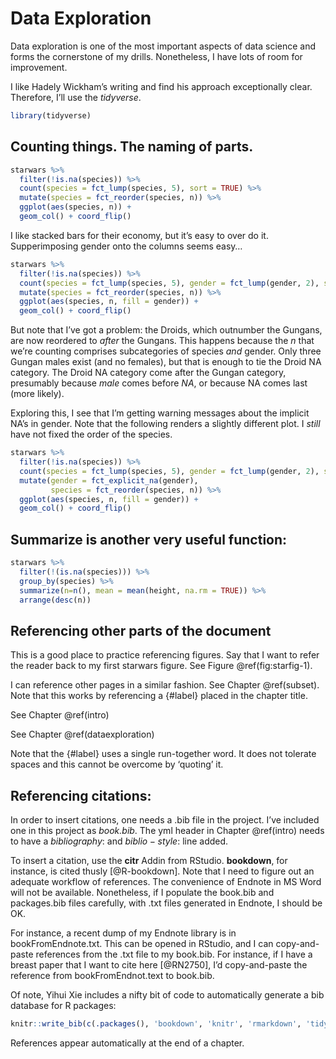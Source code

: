 # Data Exploration {#dataexploration}

Data exploration is one of the most important aspects of data science and forms the cornerstone of my drills. Nonetheless, I have lots of room for improvement.

I like Hadely Wickham's writing and find his approach exceptionally clear. Therefore, I'll use the *tidyverse*. 

```r
library(tidyverse)
```

## Counting things. The naming of parts. 

```r
starwars %>% 
  filter(!is.na(species)) %>% 
  count(species = fct_lump(species, 5), sort = TRUE) %>% 
  mutate(species = fct_reorder(species, n)) %>% 
  ggplot(aes(species, n)) + 
  geom_col() + coord_flip()
```

I like stacked bars for their economy, but it's easy to over do it. Supperimposing gender onto the columns seems easy...

```r
starwars %>% 
  filter(!is.na(species)) %>% 
  count(species = fct_lump(species, 5), gender = fct_lump(gender, 2), sort = TRUE) %>% 
  mutate(species = fct_reorder(species, n)) %>% 
  ggplot(aes(species, n, fill = gender)) + 
  geom_col() + coord_flip()
```

But note that I've got a problem: the Droids, which outnumber the Gungans, are now reordered to _after_ the Gungans. This happens because the $n$ that we're counting comprises subcategories of species _and_ gender.  Only three Gungan males exist (and no females), but that is enough to tie the Droid NA category. The Droid NA category come after the Gungan category, presumably because _male_ comes before _NA_, or because NA comes last (more likely). 

Exploring this, I see that I'm getting warning messages about the implicit NA's in gender. Note that the following renders a slightly different plot. I _still_ have not fixed the order of the species. 


```r
starwars %>% 
  filter(!is.na(species)) %>% 
  count(species = fct_lump(species, 5), gender = fct_lump(gender, 2), sort = TRUE) %>% 
  mutate(gender = fct_explicit_na(gender),
         species = fct_reorder(species, n)) %>% 
  ggplot(aes(species, n, fill = gender)) + 
  geom_col() + coord_flip()
```

## Summarize is another very useful function:

```r
starwars %>% 
  filter(!(is.na(species))) %>% 
  group_by(species) %>% 
  summarize(n=n(), mean = mean(height, na.rm = TRUE)) %>% 
  arrange(desc(n))
```

## Referencing other parts of the document

This is a good place to practice referencing figures. Say that I want to refer the reader back to my first starwars figure. See Figure \@ref(fig:starfig-1).

I can reference other pages in a similar fashion. See Chapter \@ref(subset). Note that this works by referencing a {#label} placed in the chapter title. 

See Chapter \@ref(intro)

See Chapter \@ref(dataexploration)

Note that the {#label} uses a single run-together word. It does not tolerate spaces and this cannot be overcome by 'quoting' it. 

## Referencing citations:

In order to insert citations, one needs a .bib file in the project. I've included one in this project as *book.bib*. The yml header in Chapter \@ref(intro) needs to have a $bibliography:$ and $biblio-style:$ line added. 

To insert a citation, use the **citr** Addin from RStudio. **bookdown**, for instance, is cited thusly [@R-bookdown]. Note that I need to figure out an adequate workflow of references. The convenience of Endnote in MS Word will not be available. Nonetheless, if I populate the book.bib and packages.bib files carefully, with .txt files generated in Endnote, I should be OK.

For instance, a recent dump of my Endnote library is in bookFromEndnote.txt. This can be opened in RStudio, and I can copy-and-paste references from the .txt file to my book.bib. For instance, if I have a breast paper that I want to cite here [@RN2750], I'd copy-and-paste the reference from bookFromEndnot.text to book.bib. 

Of note, Yihui Xie includes a nifty bit of code to automatically generate a bib database for R packages:

```r
knitr::write_bib(c(.packages(), 'bookdown', 'knitr', 'rmarkdown', 'tidyverse', 'ComplexHeatmap'), 'packages.bib')
```


References appear automatically at the end of a chapter. 
